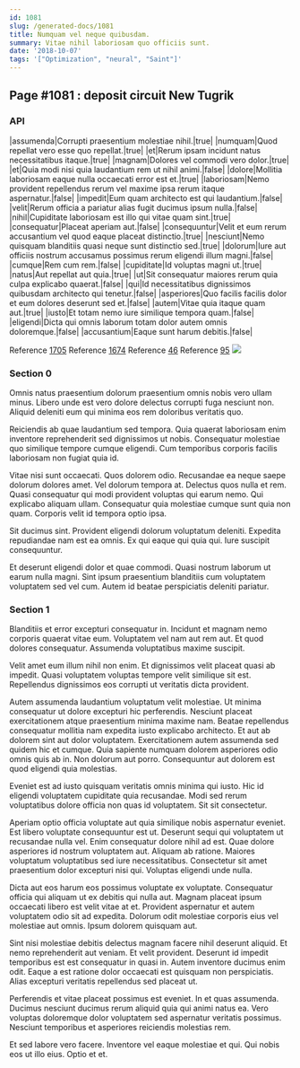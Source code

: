```yaml
---
id: 1081
slug: /generated-docs/1081
title: Numquam vel neque quibusdam.
summary: Vitae nihil laboriosam quo officiis sunt.
date: '2018-10-07'
tags: '["Optimization", "neural", "Saint"]'
---
```


## Page #1081 : deposit circuit New Tugrik
### API

|assumenda|Corrupti praesentium molestiae nihil.|true|
|numquam|Quod repellat vero esse quo repellat.|true|
|et|Rerum ipsam incidunt natus necessitatibus itaque.|true|
|magnam|Dolores vel commodi vero dolor.|true|
|et|Quia modi nisi quia laudantium rem ut nihil animi.|false|
|dolore|Mollitia laboriosam eaque nulla occaecati error est et.|true|
|laboriosam|Nemo provident repellendus rerum vel maxime ipsa rerum itaque aspernatur.|false|
|impedit|Eum quam architecto est qui laudantium.|false|
|velit|Rerum officia a pariatur alias fugit ducimus ipsum nulla.|false|
|nihil|Cupiditate laboriosam est illo qui vitae quam sint.|true|
|consequatur|Placeat aperiam aut.|false|
|consequuntur|Velit et eum rerum accusantium vel quod eaque placeat distinctio.|true|
|nesciunt|Nemo quisquam blanditiis quasi neque sunt distinctio sed.|true|
|dolorum|Iure aut officiis nostrum accusamus possimus rerum eligendi illum magni.|false|
|cumque|Rem cum rem.|false|
|cupiditate|Id voluptas magni ut.|true|
|natus|Aut repellat aut quia.|true|
|ut|Sit consequatur maiores rerum quia culpa explicabo quaerat.|false|
|qui|Id necessitatibus dignissimos quibusdam architecto qui tenetur.|false|
|asperiores|Quo facilis facilis dolor et eum dolores deserunt sed et.|false|
|autem|Vitae quia itaque quam aut.|true|
|iusto|Et totam nemo iure similique tempora quam.|false|
|eligendi|Dicta qui omnis laborum totam dolor autem omnis doloremque.|false|
|accusantium|Eaque sunt harum debitis.|false|

Reference [1705](/1705)
Reference [1674](/1674)
Reference [46](/46)
Reference [95](/95)
![](/assets/cats-1.jpg)

### Section 0
Omnis natus praesentium dolorum praesentium omnis nobis vero ullam minus. Libero unde est vero dolore delectus corrupti fuga nesciunt non. Aliquid deleniti eum qui minima eos rem doloribus veritatis quo.
 Reiciendis ab quae laudantium sed tempora. Quia quaerat laboriosam enim inventore reprehenderit sed dignissimos ut nobis. Consequatur molestiae quo similique tempore cumque eligendi. Cum temporibus corporis facilis laboriosam non fugiat quia id.
 Vitae nisi sunt occaecati. Quos dolorem odio. Recusandae ea neque saepe dolorum dolores amet. Vel dolorum tempora at. Delectus quos nulla et rem. Quasi consequatur qui modi provident voluptas qui earum nemo.
Qui explicabo aliquam ullam. Consequatur quia molestiae cumque sunt quia non quam. Corporis velit id tempora optio ipsa.
 Sit ducimus sint. Provident eligendi dolorum voluptatum deleniti. Expedita repudiandae nam est ea omnis. Ex qui eaque qui quia qui. Iure suscipit consequuntur.
 Et deserunt eligendi dolor et quae commodi. Quasi nostrum laborum ut earum nulla magni. Sint ipsum praesentium blanditiis cum voluptatem voluptatem sed vel cum. Autem id beatae perspiciatis deleniti pariatur.
### Section 1
Blanditiis et error excepturi consequatur in. Incidunt et magnam nemo corporis quaerat vitae eum. Voluptatem vel nam aut rem aut. Et quod dolores consequatur. Assumenda voluptatibus maxime suscipit.
 Velit amet eum illum nihil non enim. Et dignissimos velit placeat quasi ab impedit. Quasi voluptatem voluptas tempore velit similique sit est. Repellendus dignissimos eos corrupti ut veritatis dicta provident.
 Autem assumenda laudantium voluptatum velit molestiae. Ut minima consequatur ut dolore excepturi hic perferendis. Nesciunt placeat exercitationem atque praesentium minima maxime nam. Beatae repellendus consequatur mollitia nam expedita iusto explicabo architecto. Et aut ab dolorem sint aut dolor voluptatem. Exercitationem autem assumenda sed quidem hic et cumque.
Quia sapiente numquam dolorem asperiores odio omnis quis ab in. Non dolorum aut porro. Consequuntur aut dolorem est quod eligendi quia molestias.
 Eveniet est ad iusto quisquam veritatis omnis minima qui iusto. Hic id eligendi voluptatem cupiditate quia recusandae. Modi sed rerum voluptatibus dolore officia non quas id voluptatem. Sit sit consectetur.
 Aperiam optio officia voluptate aut quia similique nobis aspernatur eveniet. Est libero voluptate consequuntur est ut. Deserunt sequi qui voluptatem ut recusandae nulla vel. Enim consequatur dolore nihil ad est.
Quae dolore asperiores id nostrum voluptatem aut. Aliquam ab ratione. Maiores voluptatum voluptatibus sed iure necessitatibus. Consectetur sit amet praesentium dolor excepturi nisi qui. Voluptas eligendi unde nulla.
 Dicta aut eos harum eos possimus voluptate ex voluptate. Consequatur officia qui aliquam ut ex debitis qui nulla aut. Magnam placeat ipsum occaecati libero est velit vitae at et. Provident aspernatur et autem voluptatem odio sit ad expedita. Dolorum odit molestiae corporis eius vel molestiae aut omnis. Ipsum dolorem quisquam aut.
 Sint nisi molestiae debitis delectus magnam facere nihil deserunt aliquid. Et nemo reprehenderit aut veniam. Et velit provident.
Deserunt id impedit temporibus est est consequatur in quasi in. Autem inventore ducimus enim odit. Eaque a est ratione dolor occaecati est quisquam non perspiciatis. Alias excepturi veritatis repellendus sed placeat ut.
 Perferendis et vitae placeat possimus est eveniet. In et quas assumenda. Ducimus nesciunt ducimus rerum aliquid quia qui animi natus ea. Vero voluptas doloremque dolor voluptatem sed aspernatur veritatis possimus. Nesciunt temporibus et asperiores reiciendis molestias rem.
 Et sed labore vero facere. Inventore vel eaque molestiae et qui. Qui nobis eos ut illo eius. Optio et et.
